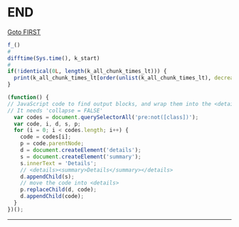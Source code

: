 # END {#LAST .unnumbered}
[Goto FIRST](#FIRST "Top of the Document")
```r
f_()
#
difftime(Sys.time(), k_start)
#
if(!identical(0L, length(k_all_chunk_times_lt))) {
  print(k_all_chunk_times_lt[order(unlist(k_all_chunk_times_lt), decreasing=TRUE)], digits = 2) 
}
```

```js
(function() {
// JavaScript code to find output blocks, and wrap them into the <details> tags.
// It needs 'collapse = FALSE'
  var codes = document.querySelectorAll('pre:not([class])');
  var code, i, d, s, p;
  for (i = 0; i < codes.length; i++) {
    code = codes[i];
    p = code.parentNode;
    d = document.createElement('details');
    s = document.createElement('summary');
    s.innerText = 'Details';
    // <details><summary>Details</summary></details>
    d.appendChild(s);
    // move the code into <details>
    p.replaceChild(d, code);
    d.appendChild(code);
  }
})();
```

****
